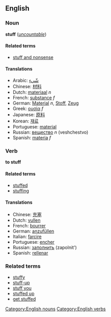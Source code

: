 ==English==
===Noun===
'''stuff''' (''[[uncountable]]'')

<!-- # material, substance -->
<!-- # generic uncountable things -->

<!-- related to the noun -->
====Related terms====
*[[stuff and nonsense]]

====Translations====
*Arabic: [[شّيء]]
*Chinese: [[材料]]
*Dutch: [[materiaal]] ''n''
*French: [[substance]] ''f''
*German: [[Material]] ''n'', [[Stoff]], [[Zeug]]
*Greek: [[ουσία]] ''f''
*Japanese: [[原料]]
*Korean: [[재료]]
*Portuguese: [[material]]
*Russian: [[вещество]] ''n'' (veshchestvo)
*Spanish: [[materia]] ''f''

===Verb===
'''to stuff'''

<!-- synonyms in australia but usually in other tenses
 as in "get stuffed", "i'm stuffed" (full or exhausted), "it's stuffed" (broken)
*[[fuck]]
*[[root]]
*[[screw]]
 -->

<!-- related to the verb -->
====Related terms====
*[[stuffed]]
*[[stuffing]]

====Translations====
*Chinese: [[充塞]]
*Dutch: [[vullen]]
*French: [[bourrer]]
*German: [[anzufüllen]]
*Italian: [[farcire]]
*Portuguese: [[encher]]
*Russian: [[заполнить]] (zapolnit')
*Spanish: [[rellenar]]

<!-- related but not sure in which way -->
===Related terms===
*[[stuffy]]
*[[stuff-up]]
*[[stuff you]]
*[[stuffed up]]
*[[get stuffed]]


[[Category:English nouns]]
[[Category:English verbs]]